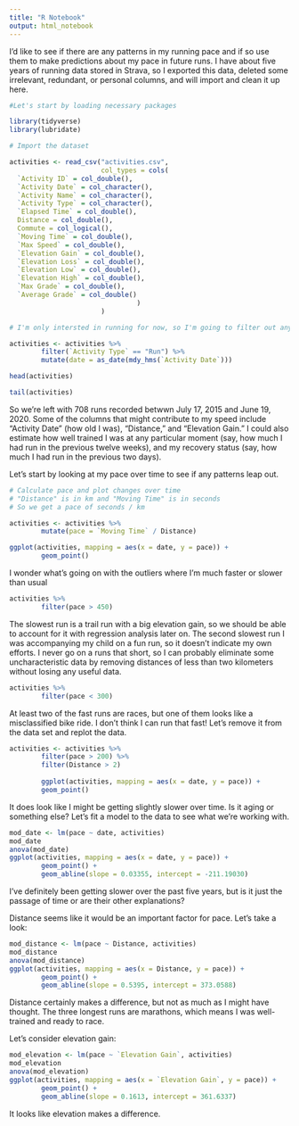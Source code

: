 ```yaml
---
title: "R Notebook"
output: html_notebook
---
```


I'd like to see if there are any patterns in my running pace and if so use them to make predictions about my pace in future runs. I have about five years of running data stored in Strava, so I exported this data, deleted some irrelevant, redundant, or personal columns, and will import and clean it up here.

```r

#Let's start by loading necessary packages

library(tidyverse)
library(lubridate)

# Import the dataset

activities <- read_csv("activities.csv",
                       col_types = cols(
  `Activity ID` = col_double(),
  `Activity Date` = col_character(),
  `Activity Name` = col_character(),
  `Activity Type` = col_character(),
  `Elapsed Time` = col_double(),
  Distance = col_double(),
  Commute = col_logical(),
  `Moving Time` = col_double(),
  `Max Speed` = col_double(),
  `Elevation Gain` = col_double(),
  `Elevation Loss` = col_double(),
  `Elevation Low` = col_double(),
  `Elevation High` = col_double(),
  `Max Grade` = col_double(),
  `Average Grade` = col_double()
                                )
                       )

# I'm only intersted in running for now, so I'm going to filter out any other activities (which I haven't recorded as consistently)

activities <- activities %>%
        filter(`Activity Type` == "Run") %>%
        mutate(date = as_date(mdy_hms(`Activity Date`)))

```

```r
head(activities)

tail(activities)
```

So we're left with 708 runs recorded betwwn July 17, 2015 and June 19, 2020. Some of the columns that might contribute to my speed include "Activity Date" (how old I was), "Distance," and "Elevation Gain." I could also estimate how well trained I was at any particular moment (say, how much I had run in the previous twelve weeks), and my recovery status (say, how much I had run in the previous two days). 

Let's start by looking at my pace over time to see if any patterns leap out.

```r

# Calculate pace and plot changes over time
# "Distance" is in km and "Moving Time" is in seconds
# So we get a pace of seconds / km

activities <- activities %>%
        mutate(pace = `Moving Time` / Distance)

ggplot(activities, mapping = aes(x = date, y = pace)) +
        geom_point()

```

I wonder what's going on with the outliers where I'm much faster or slower than usual

```r
activities %>%
        filter(pace > 450)
```

The slowest run is a trail run with a big elevation gain, so we should be able to account for it with regression analysis later on. The second slowest run I was accompanying my child on a fun run, so it doesn't indicate my own efforts. I never go on a runs that short, so I can probably eliminate some uncharacteristic data by removing distances of less than two kilometers without losing any useful data.

```r
activities %>%
        filter(pace < 300)
```

At least two of the fast runs are races, but one of them looks like a misclassified bike ride. I don't think I can run that fast! Let's remove it from the data set and replot the data.

```r
activities <- activities %>%
        filter(pace > 200) %>%
        filter(Distance > 2)
        
        ggplot(activities, mapping = aes(x = date, y = pace)) +
        geom_point()
```

It does look like I might be getting slightly slower over time. Is it aging or something else? Let's fit a model to the data to see what we're working with.

```r
mod_date <- lm(pace ~ date, activities)
mod_date
anova(mod_date)
ggplot(activities, mapping = aes(x = date, y = pace)) +
        geom_point() +
        geom_abline(slope = 0.03355, intercept = -211.19030)
```
I've definitely been getting slower over the past five years, but is it just the passage of time or are their other explanations?

Distance seems like it would be an important factor for pace. Let's take a look:

```r

mod_distance <- lm(pace ~ Distance, activities)
mod_distance
anova(mod_distance)
ggplot(activities, mapping = aes(x = Distance, y = pace)) +
        geom_point() +
        geom_abline(slope = 0.5395, intercept = 373.0588)

```
Distance certainly makes a difference, but not as much as I might have thought. The three longest runs are marathons, which means I was well-trained and ready to race.

Let's consider elevation gain:
```r

mod_elevation <- lm(pace ~ `Elevation Gain`, activities)
mod_elevation
anova(mod_elevation)
ggplot(activities, mapping = aes(x = `Elevation Gain`, y = pace)) +
        geom_point() +
        geom_abline(slope = 0.1613, intercept = 361.6337)

```
It looks like elevation makes a difference.




